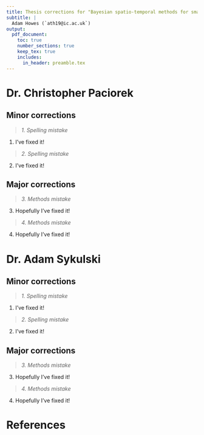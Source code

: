 ```yaml
---
title: Thesis corrections for "Bayesian spatio-temporal methods for small-area estimation of HIV indicators"
subtitle: |
  Adam Howes (`ath19@ic.ac.uk`)
output:
  pdf_document:
    toc: true
    number_sections: true
    keep_tex: true
    includes:
      in_header: preamble.tex
---
```


\newpage

# Dr. Christopher Paciorek {-}

## Minor corrections {-}

> *1. Spelling mistake*

1. I've fixed it!

> *2. Spelling mistake*

2. I've fixed it!

## Major corrections {-}

> *3. Methods mistake*

3. Hopefully I've fixed it!

> *4. Methods mistake*

4. Hopefully I've fixed it!

\newpage

# Dr. Adam Sykulski

## Minor corrections {-}

> *1. Spelling mistake*

1. I've fixed it!

> *2. Spelling mistake*

2. I've fixed it!

## Major corrections {-}

> *3. Methods mistake*

3. Hopefully I've fixed it!

> *4. Methods mistake*

4. Hopefully I've fixed it!

\newpage

# References {#references .unnumbered}